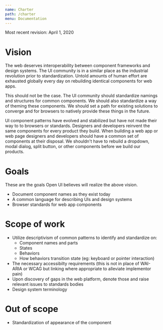 ```yaml
---
name: Charter
path: /charter
menu: Documentation
---
```


Most recent revision: April 1, 2020

# Vision

The web deserves interoperability between component frameworks and design systems.
The UI community is in a similar place as the industrial revolution prior to standardization.
Untold amounts of human effort are exhausted globally every day on rebuilding identical components for web apps.

This should not be the case.
The UI community should standardize namings and structures for common components.
We should also standardize a way of theming these components.
We should set a path for existing solutions to converge and for browsers to natively provide these things in the future.

UI component patterns have evolved and stabilized but have not made their way to to browsers or standards.
Designers and developers reinvent the same components for every product they build.
When building a web app or web page designers and developers should have a common set of components at their disposal.
We shouldn't have to rebuild a dropdown, modal dialog, split button, or other components before we build our products.

# Goals

These are the goals Open UI believes will realize the above vision.

- Document component names as they exist today
- A common language for describing UIs and design systems
- Browser standards for web app components

# Scope of work

- Utilize descriptivism of common patterns to identify and standardize on:
  - Component names and parts
  - States
  - Behaviors
  - How behaviors transition state (eg: keyboard or pointer interaction)
- The necessary accessibilty requirements (this is not in place of
  WAI-ARIA or WCAG but linking where appropriate to alleviate implementor pain)
- Upon discovery of gaps in the web platform, denote those and raise relevant issues to
  standards bodies
- Design system terminology

# Out of scope

- Standardization of appearance of the component
